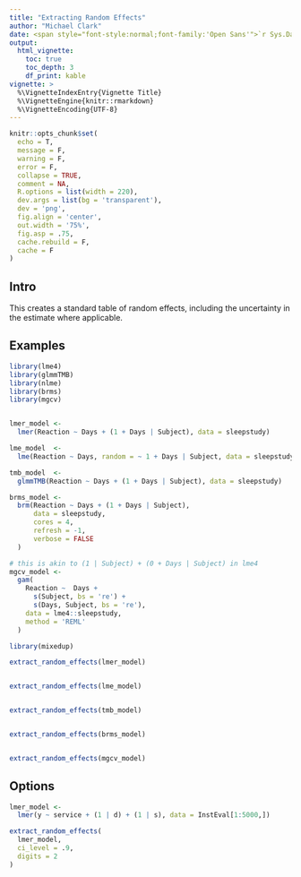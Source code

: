 ```yaml
---
title: "Extracting Random Effects"
author: "Michael Clark"
date: <span style="font-style:normal;font-family:'Open Sans'">`r Sys.Date()`</span>
output:
  html_vignette:
    toc: true
    toc_depth: 3
    df_print: kable
vignette: >
  %\VignetteIndexEntry{Vignette Title}
  %\VignetteEngine{knitr::rmarkdown}
  %\VignetteEncoding{UTF-8}
---
```


```r
knitr::opts_chunk$set(
  echo = T,
  message = F,
  warning = F,
  error = F,
  collapse = TRUE,
  comment = NA,
  R.options = list(width = 220),
  dev.args = list(bg = 'transparent'),
  dev = 'png',
  fig.align = 'center',
  out.width = '75%',
  fig.asp = .75,
  cache.rebuild = F,
  cache = F
)
```





## Intro

This creates a standard table of random effects, including the uncertainty in the estimate where applicable. 

## Examples

```r
library(lme4)
library(glmmTMB)
library(nlme)
library(brms)
library(mgcv)


lmer_model <-
  lmer(Reaction ~ Days + (1 + Days | Subject), data = sleepstudy)

lme_model  <-
  lme(Reaction ~ Days, random = ~ 1 + Days | Subject, data = sleepstudy)

tmb_model  <-
  glmmTMB(Reaction ~ Days + (1 + Days | Subject), data = sleepstudy)

brms_model <-
  brm(Reaction ~ Days + (1 + Days | Subject), 
      data = sleepstudy,
      cores = 4,
      refresh = -1,
      verbose = FALSE
  )

# this is akin to (1 | Subject) + (0 + Days | Subject) in lme4
mgcv_model <-
  gam(
    Reaction ~  Days +
      s(Subject, bs = 're') +
      s(Days, Subject, bs = 're'),
    data = lme4::sleepstudy,
    method = 'REML'
  )
```


```r
library(mixedup)

extract_random_effects(lmer_model)


extract_random_effects(lme_model)


extract_random_effects(tmb_model)


extract_random_effects(brms_model)


extract_random_effects(mgcv_model)
```

## Options

```r
lmer_model <-
  lmer(y ~ service + (1 | d) + (1 | s), data = InstEval[1:5000,])

extract_random_effects(
  lmer_model,
  ci_level = .9,
  digits = 2
)
```

